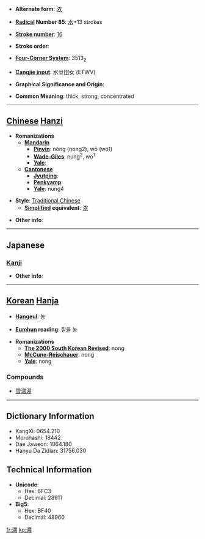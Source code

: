 * '''Alternate form''': [[浓]]

* '''[[Wiktionary:Chinese radical index| Radical]] Number 85''': [[Wiktionary:Chinese radical index 水|水]]+13 strokes

* '''[[Wiktionary:Chinese total strokes index|Stroke number]]''': [[Wiktionary:Chinese total strokes index 16|16]]

* '''Stroke order''': 

* '''[[Wiktionary:Chinese four corner index|Four-Corner System]]''': 3513<sub>2</sub>

* '''[[Wiktionary:Chinese Cangjie index|Cangjie input]]''': 水廿田女 (ETWV)

* '''Graphical Significance and Origin''': 

* '''Common Meaning''': thick, strong, concentrated

----

== [[Chinese]] [[Hanzi]] ==

* '''Romanizations'''
** '''[[Mandarin]]'''
*** '''[[Pinyin]]''': nóng (nong2), wō (wo1)
*** '''[[Wade-Giles]]''': nung<sup>2</sup>, wo<sup>1</sup>
*** '''[[Yale]]''': 
** '''[[Cantonese]]'''
*** '''[[Jyutping]]''':
*** '''[[Penkyamp]]''': 
*** '''[[Yale]]''': nung4

* '''Style''': [[Traditional Chinese]] 
** '''[[Simplified Chinese|Simplified]] equivalent''': [[浓]]

* '''Other info''': 

----

==Japanese==
===[[Kanji]]===
{{kanji|on readings=[[のう]] (nō), [[じょう]] (jō)
|kun readings=[[こい]] (koi), [[こまやか]] (komayaka)
}}

* '''Other info''':  

----

== [[Korean]] [[Hanja]] ==

* '''[[Hangeul]]''': 농

* '''[[Eumhun]] reading''': 짙을 농

* '''Romanizations'''
** '''[[The 2000 South Korean Revised Romanization|The 2000 South Korean Revised]]''': nong
** '''[[McCune-Reischauer]]''': nong
** '''[[Yale]]''': nong

===Compounds===
*[[雪濃湯]]

----

== Dictionary Information ==

* KangXi: 0654.210
* Morohashi: 18442
* Dae Jaweon: 1064.180
* Hanyu Da Zidian: 31756.030

== Technical Information ==

* '''Unicode''':
** Hex: 6FC3
** Decimal: 28611
* '''Big5''':
** Hex: BF40
** Decimal: 48960

[[fr:濃]]
[[ko:濃]]